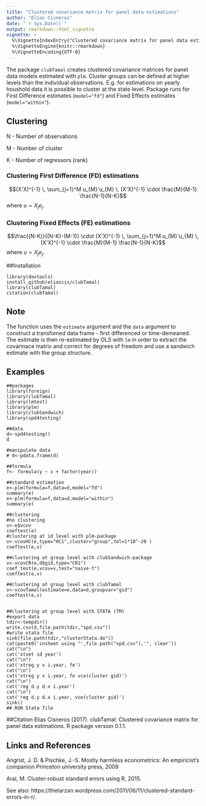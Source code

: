 ```yaml
---
title: "Clustered covariance matrix for panel data estimations"
author: "Elías Cisneros"
date: "`r Sys.Date()`"
output: rmarkdown::html_vignette
vignette: >
  %\VignetteIndexEntry{"Clustered covariance matrix for panel data estimations"}
  %\VignetteEngine{knitr::rmarkdown}
  %\VignetteEncoding{UTF-8}
---
```


The package `clubTamal` creates clustered covariance matrices for panel data models estimated with `plm`. Cluster groups can be defined at higher levels than the individual observations. E.g. for estimations on yearly houshold data it is possible to cluster at the state level. 
Package runs for First Difference estimates (`model="fd"`) and Fixed Effects estimates (`model="within"`). 
    
## Clustering
N - Number of observations

M - Number of cluster 

K - Number of regressors (rank)

### Clustering First Difference (FD) estimations

$$(X'X)^{-1} \, \sum_{j=1}^M u_{M}'u_{M} \, (X'X)^{-1} \cdot \frac{M}{M-1} \frac{N-1}{N-K}$$
where $u = X_{j} e_{j}$.

### Clustering Fixed Effects (FE) estimations

$$\frac{(N-K)}{(N-K)-(M-1)} \cdot (X'X)^{-1} \, \sum_{j=1}^M u_{M}'u_{M} \, (X'X)^{-1} \cdot \frac{M}{M-1} \frac{N-1}{N-K}$$
where $u = X_{j} e_{j}$.

##Installation
```
library(devtools)
install_github(eliascis/clubTamal)
library(clubTamal)
citation(clubTamal)
```


## Note 
The function uses the `estimate` argument and the `data` argument to construct a transfomed data frame
- first differenced or time-demeaned. The esitmate is then re-estimated by OLS with `lm` in order to extract the
covarinace matrix and correct for degrees of freedom and use a sandwich estimate with the group structure.



## Examples

```
##packages
library(foreign)
library(clubTamal)
library(lmtest)
library(plm)
library(clubSandwich)
library(spd4testing)

##data
d<-spd4testing()
d

#manipulate data
# d<-pdata.frame(d)

##formula
f<- formula(y ~ x + factor(year))

##standard estimation
e<-plm(formula=f,data=d,model="fd")
summary(e)
e<-plm(formula=f,data=d,model="within")
summary(e)

##clustering
#no clustering
v<-e$vcov
coeftest(e)
#clustering at id level with plm-package
v<-vcovHC(e,type="HC1",cluster="group",tol=1*10^-20 )
coeftest(e,v)

##clustering at group level with clubSandwich-package
v<-vcovCR(e,d$gid,type="CR1")
coef_test(e,vcov=v,test="naive-t")
coeftest(e,v)

##clustering at group level with clubTamal
v<-vcovTamal(estimate=e,data=d,groupvar="gid")
coeftest(e,v)


##clustering at group level with STATA (TM)
#export data
tdir<-tempdir()
write.csv(d,file.path(tdir,"spd.csv"))
#write stata file
sink(file.path(tdir,"clusterStata.do"))
cat(paste0('insheet using "',file.path("spd.csv"),'", clear'))
cat("\n")
cat('xtset id year')
cat("\n")
cat('xtreg y x i.year, fe')
cat("\n")
cat('xtreg y x i.year, fe vce(cluster gid)')
cat("\n")
cat('reg d.y d.x i.year')
cat("\n")
cat('reg d.y d.x i.year, vce(cluster gid)')
sink()
## RUN Stata file
``` 







##Citation
Elias Cisneros (2017). clubTamal: Clustered covariance matrix for panel
  data estimations. R package version 0.1.1.

## Links and References
Angrist, J. D. & Pischke, J.-S. Mostly harmless econometrics: An empiricist's companion Princeton university press, 2009

Arai, M. Cluster-robust standard errors using R, 2015.

See also: https://thetarzan.wordpress.com/2011/06/11/clustered-standard-errors-in-r/.


